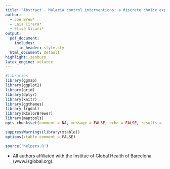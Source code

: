 ```yaml
---
title: "Abstract - Malaria control interventions: a discrete choice experiment for measuring community preference"
author: 
  - Joe Brew*
  - Laia Cirera*
  - Elisa Sicuri*  
output:
  pdf_document:
    includes:
      in_header: style.sty
  html_document: default
highlight: zenburn
latex_engine: xelatex
---
```





```r
#libraries
library(ggmap)
library(ggplot2)
library(grid)
library(dplyr)
library(knitr)
library(ggthemes)
library (rgdal)
library(RColorBrewer)
library(maptools)
opts_chunk$set(comment = NA, message = FALSE, echo = FALSE, results = 'hide', fig.height = 6, warning = FALSE, fig.width = 6)
```

```r
suppressWarnings(library(xtable))
options(xtable.comment = FALSE)
```

```r
source('helpers.R')
```


\begin{changemargin}{1cm}{1cm} 

\begin{center}
\Large{\textbf{Abstract}}
\end{center}

\begin{large}
\textbf{Context:} In public health, the difference between and intervention's efficacy and effectiveness can often be explained in large part due to a community's aversion or receptiveness to the treatment being offered. In the struggle against malaria, a great deal of academic attention has focused on the \emph{biological}, \emph{medical}, and \emph{logistical} feasibility of various vector control and malaria treatment approaches.  However, there is a lack of attention towards a corresponding \emph{acceptability} of these approaches. To the extent that the elimination of malaria will be contingent on a massive "scaling up" of interventions, understanding preferences regarding malaria control is an essential piece of the eradication puzzle. \\

\textbf{Hypothesis:} Communities and individuals have heterogeneous preferences regarding malaria control interventions.\\

\textbf{Methods:} We conduct a discrete choice experiment among residents of the district of Manhiça (southern Mozambique). We administer a survey consisting of binary preferential options pertaining to malaria control, and quantify, via logistic regression, community preference as a function of both its sociodemographic as well as geographical components. \\

\textbf{Results:} Undetermined. This research project is currently in progress. Regardless of whether our hypothesis is accepted or rejected, we will present the results and their implications for the private financing of malaria control in general. \\



\end{large}

\end{changemargin}

* All authors affiliated with the Institue of Global Health of Barcelona (www.isglobal.org).
